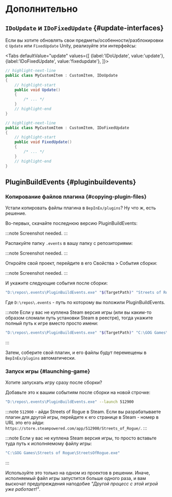 # Дополнительно


## `IDoUpdate` и `IDoFixedUpdate` {#update-interfaces}

Если вы хотите обновлять свои предметы/особенности/разблокировки с `Update` или `FixedUpdate` Unity, реализуйте эти интерфейсы:

<Tabs
    defaultValue="update"
    values={[
        {label:'IDoUpdate', value:'update'},
        {label:'IDoFixedUpdate', value:'fixedupdate'},
    ]}>
<TabItem value="update">

```csharp
// highlight-next-line
public class MyCustomItem : CustomItem, IDoUpdate
{
    // highlight-start
    public void Update()
    {
        /* ... */
    }
    // highlight-end
}
```

</TabItem>
<TabItem value="fixedupdate">

```csharp
// highlight-next-line
public class MyCustomItem : CustomItem, IDoFixedUpdate
{
    // highlight-start
    public void FixedUpdate()
    {
        /* ... */
    }
    // highlight-end
}
```

</TabItem>
</Tabs>

## PluginBuildEvents {#pluginbuildevents}

### Копирование файлов плагина {#copying-plugin-files}

Устали копировать файлы плагина в `BepInEx/plugins`? Ну что ж, есть решение.

Во-первых, скачайте последнюю версию PluginBuildEvents:

:::note
Screenshot needed.
:::

Распакуйте папку `.events` в вашу папку с репозиториями:

:::note
Screenshot needed.
:::

Откройте свой проект, перейдите в его Свойства > События сборки:

:::note
Screenshot needed.
:::

И укажите следующие события после сборки:

```bash
"D:\repos\.events\PluginBuildEvents.exe" "$(TargetPath)" "Streets of Rogue"
```

Где `D:\repos\.events` - путь по которому вы положили PluginBuildEvents.

:::note
Если у вас не куплена Steam версия игры (или вы каким-то образом сломали путь установки Steam в реестре), тогда укажите полный путь к игре вместо просто имени:

```bash
"D:\repos\.events\PluginBuildEvents.exe" "$(TargetPath)" "C:\GOG Games\Streets of Rogue"
```
:::

Затем, соберите свой плагин, и его файлы будут перемещены в `BepInEx/plugins` автоматически.

### Запуск игры {#launching-game}

Хотите запускать игру сразу после сборки?

Добавьте это к вашим событиям после сборки на новой строчке:

```bash
"D:\repos\.events\PluginBuildEvents.exe" --launch 512900
```

:::note
`512900` - айди Streets of Rogue в Steam. Если вы разрабатываете плагин для другой игры, перейдите к его странице в Steam - номер в URL это его айди: `https://store.steampowered.com/app/512900/Streets_of_Rogue/`.
:::

:::note
Если у вас не куплена Steam версия игры, то просто вставьте туда путь к исполняемому файлу игры:

```bash
"C:\GOG Games\Streets of Rogue\StreetsOfRogue.exe"
```
:::

Используйте это только на одном из проектов в решении. Иначе, исполняемый файл игры запустится больше одного раза, и вам выскочат предупреждения наподобие *"Другой процесс с этой игрой уже работает!"*.
